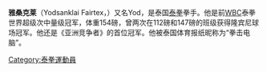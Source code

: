 {{Expand English|time=2020-09-16T01:17:34+00:00}}
{{blpunsourced|time=2020-12-01}}
{{Infobox martial artist
| name            = Yodsanklai Fairtex
| native_name     =  <small>ยอดแสนไกล แฟร์เท็กซ์</small>
| native_name_lang= th
| image           =
| image_size      = 
| caption         = 
| birth_name      = Yodthanong Photirat
| other_names     = The Boxing Computer <br> The Hero <br> Yodsanklai IWE Fairtex 
| nationality     = {{THA}}
| birth_date      = {{Birth date and age|1985|7|1|mf=y}}
| birth_place     = 泰国[[農磨蘭普府|農磨蘭普府]]
| fighting_out_of = 泰国[[芭提雅|芭提雅]]
| death_date      = 
| death_place     = 
| height          = {{height|m=1.71|precision=0}}
| weight          = {{convert|70.0|kg|lb st|abbr=on}}
| weight_class    = [[沉量级|沉量级]] <br> [[轻中量级|轻中量级]] <br> [[中量级|中量级]] <br> [[超中量级|超中量级]]
| reach           = {{convert|70|in|cm|abbr=on}}
| style           = [[泰拳|泰拳]]
| stance          = Southpaw
| team            = Fairtex Pattaya Gym (2005年至今) <br> Petchyindee Gym
| trainer         = Yak
| years_active    = 1993年至今
| kickbox_win     = 202
| kickbox_kowin   = 78
| kickbox_loss    = 74
| kickbox_koloss  = 5
| kickbox_draw    = 4
| kickbox_nc      = 
| other           = 
| occupation      = 
| spouse          = 
| relatives       = 
| students        = 
| university      =
| website         = 
| boxrec          =
| sherdog         =
| updated         = May 9, 2018
| medaltemplates  = 
{{MedalSport | 男子[[泰拳|泰拳]]}}
{{MedalCountry | {{THA}} }}
{{MedalCompetition|[[世界武搏運動會|世界武搏運動會]]}}
{{MedalSilver| [[2010年世界武搏運動會|2010年北京]] | -75 kg}}
| show-medals     = yes
}}

'''雅桑克莱'''（Yodsanklai Fairtex，{{bd|1985年|7月1日|}}）又名Yod，是泰国[[泰拳|泰拳]]拳手。他是前[[世界拳击理事会|WBC]]泰拳世界超级次中量级冠军，体重154磅，曾两次在112磅和147磅的班级获得隆宾尼球场冠军。他还是《亚洲竞争者》的首位冠军。他被泰国体育报纸昵称为“拳击电脑”。


{{thailand-bio-stub}}

[[Category:泰拳運動員|Category:泰拳運動員]]